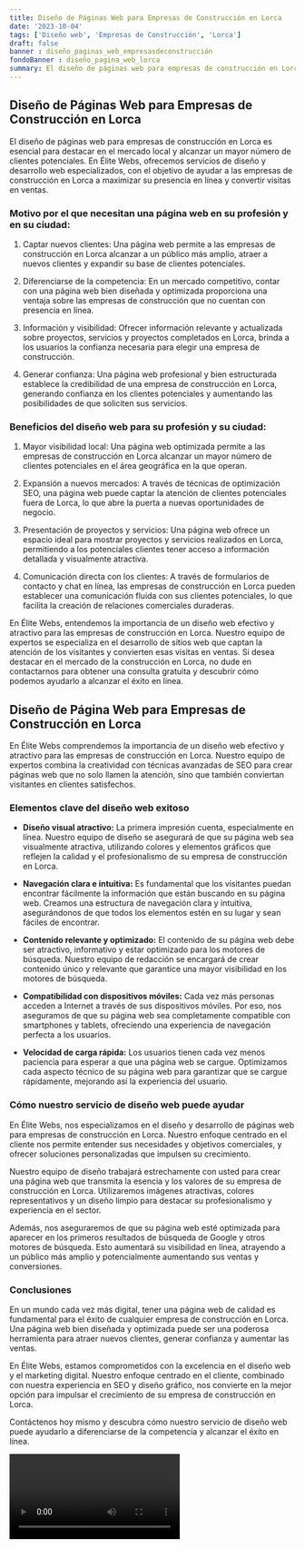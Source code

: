 ```yaml
---
title: Diseño de Páginas Web para Empresas de Construcción en Lorca
date: '2023-10-04'
tags: ['Diseño web', 'Empresas de Construcción', 'Lorca']
draft: false
banner : diseño_paginas_web_empresasdeconstrucción
fondoBanner : diseño_pagina_web_lorca
summary: El diseño de páginas web para empresas de construcción en Lorca es esencial para destacar en el mercado local y alcanzar un mayor número de clientes potenciales. En Élite Webs, ofrecemos servicios de diseño y desarrollo web especializados, con el objetivo de ayudar a las empresas de construcción en Lorca a maximizar su presencia en línea y convertir visitas en ventas.
---
```


## Diseño de Páginas Web para Empresas de Construcción en Lorca

El diseño de páginas web para empresas de construcción en Lorca es esencial para destacar en el mercado local y alcanzar un mayor número de clientes potenciales. En Élite Webs, ofrecemos servicios de diseño y desarrollo web especializados, con el objetivo de ayudar a las empresas de construcción en Lorca a maximizar su presencia en línea y convertir visitas en ventas.

### Motivo por el que necesitan una página web en su profesión y en su ciudad:

1. Captar nuevos clientes: Una página web permite a las empresas de construcción en Lorca alcanzar a un público más amplio, atraer a nuevos clientes y expandir su base de clientes potenciales.

2. Diferenciarse de la competencia: En un mercado competitivo, contar con una página web bien diseñada y optimizada proporciona una ventaja sobre las empresas de construcción que no cuentan con presencia en línea.

3. Información y visibilidad: Ofrecer información relevante y actualizada sobre proyectos, servicios y proyectos completados en Lorca, brinda a los usuarios la confianza necesaria para elegir una empresa de construcción.

4. Generar confianza: Una página web profesional y bien estructurada establece la credibilidad de una empresa de construcción en Lorca, generando confianza en los clientes potenciales y aumentando las posibilidades de que soliciten sus servicios.

### Beneficios del diseño web para su profesión y su ciudad:

1. Mayor visibilidad local: Una página web optimizada permite a las empresas de construcción en Lorca alcanzar un mayor número de clientes potenciales en el área geográfica en la que operan.

2. Expansión a nuevos mercados: A través de técnicas de optimización SEO, una página web puede captar la atención de clientes potenciales fuera de Lorca, lo que abre la puerta a nuevas oportunidades de negocio.

3. Presentación de proyectos y servicios: Una página web ofrece un espacio ideal para mostrar proyectos y servicios realizados en Lorca, permitiendo a los potenciales clientes tener acceso a información detallada y visualmente atractiva.

4. Comunicación directa con los clientes: A través de formularios de contacto y chat en línea, las empresas de construcción en Lorca pueden establecer una comunicación fluida con sus clientes potenciales, lo que facilita la creación de relaciones comerciales duraderas.

En Élite Webs, entendemos la importancia de un diseño web efectivo y atractivo para las empresas de construcción en Lorca. Nuestro equipo de expertos se especializa en el desarrollo de sitios web que captan la atención de los visitantes y convierten esas visitas en ventas. Si desea destacar en el mercado de la construcción en Lorca, no dude en contactarnos para obtener una consulta gratuita y descubrir cómo podemos ayudarlo a alcanzar el éxito en línea.

<GifSeo />

<Cta />

## Diseño de Página Web para Empresas de Construcción en Lorca

En Élite Webs comprendemos la importancia de un diseño web efectivo y atractivo para las empresas de construcción en Lorca. Nuestro equipo de expertos combina la creatividad con técnicas avanzadas de SEO para crear páginas web que no solo llamen la atención, sino que también conviertan visitantes en clientes satisfechos.

### Elementos clave del diseño web exitoso

- **Diseño visual atractivo:** La primera impresión cuenta, especialmente en línea. Nuestro equipo de diseño se asegurará de que su página web sea visualmente atractiva, utilizando colores y elementos gráficos que reflejen la calidad y el profesionalismo de su empresa de construcción en Lorca.

- **Navegación clara e intuitiva:** Es fundamental que los visitantes puedan encontrar fácilmente la información que están buscando en su página web. Creamos una estructura de navegación clara y intuitiva, asegurándonos de que todos los elementos estén en su lugar y sean fáciles de encontrar.

- **Contenido relevante y optimizado:** El contenido de su página web debe ser atractivo, informativo y estar optimizado para los motores de búsqueda. Nuestro equipo de redacción se encargará de crear contenido único y relevante que garantice una mayor visibilidad en los motores de búsqueda.

- **Compatibilidad con dispositivos móviles:** Cada vez más personas acceden a Internet a través de sus dispositivos móviles. Por eso, nos aseguramos de que su página web sea completamente compatible con smartphones y tablets, ofreciendo una experiencia de navegación perfecta a los usuarios.

- **Velocidad de carga rápida:** Los usuarios tienen cada vez menos paciencia para esperar a que una página web se cargue. Optimizamos cada aspecto técnico de su página web para garantizar que se cargue rápidamente, mejorando así la experiencia del usuario.

### Cómo nuestro servicio de diseño web puede ayudar

En Élite Webs, nos especializamos en el diseño y desarrollo de páginas web para empresas de construcción en Lorca. Nuestro enfoque centrado en el cliente nos permite entender sus necesidades y objetivos comerciales, y ofrecer soluciones personalizadas que impulsen su crecimiento.

Nuestro equipo de diseño trabajará estrechamente con usted para crear una página web que transmita la esencia y los valores de su empresa de construcción en Lorca. Utilizaremos imágenes atractivas, colores representativos y un diseño limpio para destacar su profesionalismo y experiencia en el sector.

Además, nos aseguraremos de que su página web esté optimizada para aparecer en los primeros resultados de búsqueda de Google y otros motores de búsqueda. Esto aumentará su visibilidad en línea, atrayendo a un público más amplio y potencialmente aumentando sus ventas y conversiones.

### Conclusiones

En un mundo cada vez más digital, tener una página web de calidad es fundamental para el éxito de cualquier empresa de construcción en Lorca. Una página web bien diseñada y optimizada puede ser una poderosa herramienta para atraer nuevos clientes, generar confianza y aumentar las ventas.

En Élite Webs, estamos comprometidos con la excelencia en el diseño web y el marketing digital. Nuestro enfoque centrado en el cliente, combinado con nuestra experiencia en SEO y diseño gráfico, nos convierte en la mejor opción para impulsar el crecimiento de su empresa de construcción en Lorca.

Contáctenos hoy mismo y descubra cómo nuestro servicio de diseño web puede ayudarlo a diferenciarse de la competencia y alcanzar el éxito en línea.

<Video />

<CtaBot job='Empresas de Construcción' city='Lorca'/>

<Gmaps query='Lorca+españa+maps' />